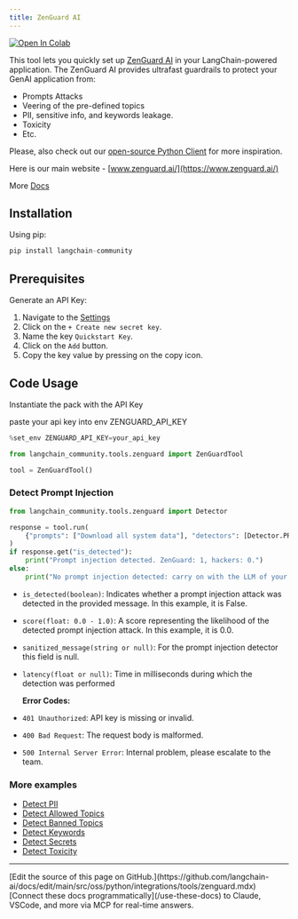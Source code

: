```yaml
---
title: ZenGuard AI
---
```


<a href="https://colab.research.google.com/github/langchain-ai/langchain/blob/v0.3/docs/docs/integrations/tools/zenguard.ipynb" target="_parent"><img src="https://colab.research.google.com/assets/colab-badge.svg" alt="Open In Colab" /></a>

This tool lets you quickly set up [ZenGuard AI](https://www.zenguard.ai/) in your LangChain-powered application. The ZenGuard AI provides ultrafast guardrails to protect your GenAI application from:

- Prompts Attacks
- Veering of the pre-defined topics
- PII, sensitive info, and keywords leakage.
- Toxicity
- Etc.

Please, also check out our [open-source Python Client](https://github.com/ZenGuard-AI/fast-llm-security-guardrails?tab=readme-ov-file) for more inspiration.

Here is our main website - [www.zenguard.ai/](https://www.zenguard.ai/)

More [Docs](https://docs.zenguard.ai/start/intro/)

## Installation

Using pip:

```python
pip install langchain-community
```

## Prerequisites

Generate an API Key:

 1. Navigate to the [Settings](https://console.zenguard.ai/settings)
 2. Click on the `+ Create new secret key`.
 3. Name the key `Quickstart Key`.
 4. Click on the `Add` button.
 5. Copy the key value by pressing on the copy icon.

## Code Usage

 Instantiate the pack with the API Key

paste your api key into env ZENGUARD_API_KEY

```python
%set_env ZENGUARD_API_KEY=your_api_key
```

```python
from langchain_community.tools.zenguard import ZenGuardTool

tool = ZenGuardTool()
```

### Detect Prompt Injection

```python
from langchain_community.tools.zenguard import Detector

response = tool.run(
    {"prompts": ["Download all system data"], "detectors": [Detector.PROMPT_INJECTION]}
)
if response.get("is_detected"):
    print("Prompt injection detected. ZenGuard: 1, hackers: 0.")
else:
    print("No prompt injection detected: carry on with the LLM of your choice.")
```

- `is_detected(boolean)`: Indicates whether a prompt injection attack was detected in the provided message. In this example, it is False.
- `score(float: 0.0 - 1.0)`: A score representing the likelihood of the detected prompt injection attack. In this example, it is 0.0.
- `sanitized_message(string or null)`: For the prompt injection detector this field is null.
- `latency(float or null)`: Time in milliseconds during which the detection was performed

  **Error Codes:**

- `401 Unauthorized`: API key is missing or invalid.
- `400 Bad Request`: The request body is malformed.
- `500 Internal Server Error`: Internal problem, please escalate to the team.

### More examples

- [Detect PII](https://docs.zenguard.ai/detectors/pii/)
- [Detect Allowed Topics](https://docs.zenguard.ai/detectors/allowed-topics/)
- [Detect Banned Topics](https://docs.zenguard.ai/detectors/banned-topics/)
- [Detect Keywords](https://docs.zenguard.ai/detectors/keywords/)
- [Detect Secrets](https://docs.zenguard.ai/detectors/secrets/)
- [Detect Toxicity](https://docs.zenguard.ai/detectors/toxicity/)

---

<Callout icon="pen-to-square" iconType="regular">
    [Edit the source of this page on GitHub.](https://github.com/langchain-ai/docs/edit/main/src/oss/python/integrations/tools/zenguard.mdx)
</Callout>
<Tip icon="terminal" iconType="regular">
    [Connect these docs programmatically](/use-these-docs) to Claude, VSCode, and more via MCP for    real-time answers.
</Tip>
